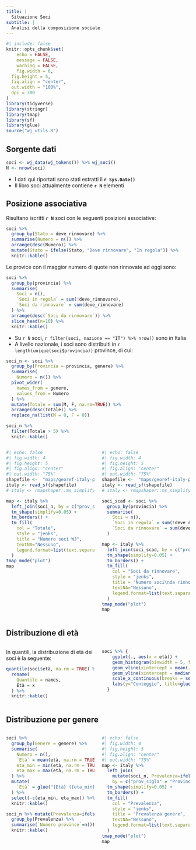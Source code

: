 ```yaml
---
title: |
  Situazione Soci
subtitle: |
  Analisi della composizione sociale
---
```


```r
#| include: false
knitr::opts_chunk$set(
	echo = FALSE,
	message = FALSE,
	warning = FALSE,
	fig.width = 6,
  fig.height = 5,
  fig.align = "center",
  out.width = "100%",
  dpi = 300
)
library(tidyverse)
library(stringr)
library(tmap)
library(sf)
library(glue)
source("wj_utils.R")
```


## Sorgente dati


```r
soci <- wj_data(wj_tokens()) %>% wj_soci()
N <- nrow(soci)
```

* I dati qui riportati sono stati estratti il **`r Sys.Date()`**
* Il libro soci attualmente contiene **`r N`** elementi


## Posizione associativa

Risultano iscritti **`r N`** soci con le seguenti posizioni associative:

```r
soci %>% 
  group_by(Stato = deve_rinnovare) %>% 
  summarise(Numero = n()) %>% 
  arrange(desc(Numero)) %>% 
  mutate(Stato = ifelse(Stato, "Deve rinnovare", "In regola")) %>%
  knitr::kable()
```

Le provice con il maggior numero di quote non rinnovate ad oggi sono:

```r
soci %>% 
  group_by(provincia) %>% 
  summarise(
    Soci = n(),
    `Soci in regola` = sum(!deve_rinnovare),
    `Soci da rinnovare` = sum(deve_rinnovare)
  ) %>% 
  arrange(desc(`Soci da rinnovare`)) %>% 
  slice_head(n=10) %>% 
  knitr::kable()
```


* Su `r N` soci, `r filter(soci, nazione == "IT") %>% nrow()` sono in Italia
* A livello nazionale, i soci sono distribuiti in `r length(unique(soci$provincia))` province, di cui:

```r
soci_n <- soci %>% 
  group_by(Provincia = provincia, genere) %>% 
  summarise(
    Numero = n()) %>% 
  pivot_wider(
    names_from = genere, 
    values_from = Numero
  ) %>%
  mutate(Totale = sum(M, F, na.rm=TRUE)) %>%
  arrange(desc(Totale)) %>% 
  replace_na(list(M = 0, F = 0)) 

soci_n %>% 
  filter(Totale > 5) %>% 
  knitr::kable()
```


:::{.columns}
:::{.column width="50%"}
```r
#| echo: false
#| fig.width: 4
#| fig.height: 5
#| fig.align: "center"
#| out.width: "75%"
shapefile <-  "maps/georef-italy-provincia-millesime.shp"
italy <- read_sf(shapefile)
# italy <- rmapshaper::ms_simplify(italy, keep=0.1)

map <- italy %>% 
  left_join(soci_n, by = c("prov_sigla" = "Provincia")) %>%
  tm_shape(simplify=0.05) + 
  tm_borders() +
  tm_fill(
    col = "Totale", 
    style = "jenks", 
    title = "Numero soci WJ", 
    textNA="Nessuno", 
    legend.format=list(text.separator = "-")
  )
tmap_mode("plot")
map
```
:::

:::{.column width="50%"}

```r
#| echo: false
#| fig.width: 4
#| fig.height: 5
#| fig.align: "center"
#| out.width: "75%"
shapefile <-  "maps/georef-italy-provincia-millesime.shp"
italy <- read_sf(shapefile)
# italy <- rmapshaper::ms_simplify(italy, keep=0.1)

soci_scad <- soci %>% 
  group_by(provincia) %>% 
  summarise(
    Soci = n(),
    `Soci in regola` = sum(!deve_rinnovare),
    `Soci da rinnovare` = sum(deve_rinnovare)
  ) 

map <- italy %>% 
  left_join(soci_scad, by = c("prov_sigla" = "provincia")) %>%
  tm_shape(simplify=0.05) + 
  tm_borders() +
  tm_fill(
    col = "Soci da rinnovare", 
    style = "jenks", 
    title = "Numero soci\nda rinnovare", 
    textNA="Nessuno", 
    legend.format=list(text.separator = "-")
  )
tmap_mode("plot")
map
```
:::
:::

## Distribuzione di età

:::{.columns}

:::{.column width="50%"}
In quantili, la distribuzione di età dei soci è la seguente:
```r
quantile(soci$età, na.rm = TRUE) %>% broom::tidy() %>% 
  rename(
    Quantile = names,
    Età = x
  ) %>% 
  knitr::kable()
```

:::

:::{.column width="50%"}
```r
soci %>% {
    ggplot(., aes(x = età)) +
    geom_histogram(binwidth = 5, fill = "steelblue", color = "black") +
    geom_vline(xintercept = mean(.$età, na.rm = TRUE), linetype = "dashed", color = "red") +
    geom_vline(xintercept = median(.$età, na.rm = TRUE), linetype = "dashed", color = "green") +
    scale_x_continuous(breaks = seq(0, 100, 5)) +
    labs(y="Conteggio", title=glue("Distribuzione età soci: Media: {round(mean(.$età, na.rm = TRUE), 1)} anni, Mediana: {round(median(.$età, na.rm = TRUE), 1)} anni"))
  }
```
:::
:::


## Distribuzione per genere

::: columns
:::{.column width="50%"}
```r
soci %>%
  group_by(Genere = genere) %>%
  summarise(
    Numero = n(),
    `Età` = mean(età, na.rm = TRUE) %>% round(1),
    eta_min = min(età, na.rm = TRUE),
    eta_max = max(età, na.rm = TRUE)
  ) %>% 
  mutate(
    `Età` = glue("{Età} ({eta_min}-{eta_max})")
  ) %>%
  select(-c(eta_min, eta_max)) %>%
  knitr::kable()

soci_n %>% mutate(Prevalenza=ifelse(M>F, "maschi", "femmine")) %>% 
  group_by(Prevalenza) %>% 
  summarise(`Numero province`=n()) %>% 
  knitr::kable()
```
:::

:::{.column width="50%"}
```r
#| echo: false
#| fig.width: 4
#| fig.height: 5
#| fig.align: "center"
#| out.width: "75%"
map <- italy %>% 
  left_join(
    mutate(soci_n, Prevalenza=ifelse(M>F, "maschi", "femmine")), 
    by = c("prov_sigla" = "Provincia")) %>%
  tm_shape(simplify=0.05) + 
  tm_borders() +
  tm_fill(
    col = "Prevalenza", 
    style = "jenks", 
    title = "Prevalenza genere", 
    textNA="Nessuno", 
    legend.format=list(text.separator = "-")
  )
tmap_mode("plot")
map
```
:::
:::





